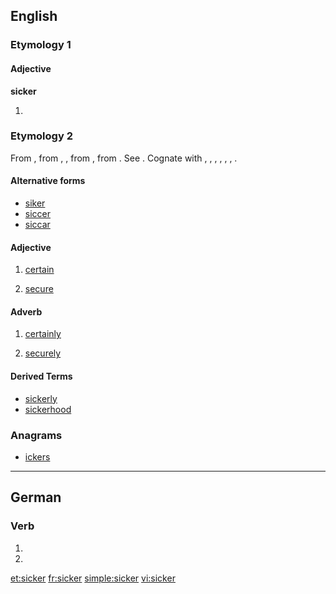 ==English==

===Etymology 1===
{{compound|sick|-er}}

====Adjective====
'''sicker'''

# {{comparative of|sick}}

===Etymology 2===
From {{etyl|enm}} {{term|siker||secure, safe, stable, certain; gewiss, securely, safely, certainly|lang=enm}}, from {{etyl|ang}} {{term|sicer|lang=ang}}, {{term|sicor||secure from, free from guilt and the punishment, safe, free from danger or harm, sure, certain, free from doubt, trustworthy|lang=ang}}, from {{proto|Germanic|sikuraz|free, secure|lang=en}}, from {{etyl|la}} {{term|securus|sēcūrus|secure|lit=without care|lang=la}}. See {{l|en|secure}}. Cognate with {{etyl|sco|-}} {{term|siker|lang=sco}}, {{term|seker||safe, secure|lang=sco}}, {{etyl|frr|-}} {{term|sijcker||sure, secure|lang=frr}}, {{etyl|nl|-}} {{term|zeker||sure, certain, safe, secure, confirmed|lang=nl}}, {{etyl|de|-}} {{term|sicher||sure, secure, confirmed|lang=de}}, {{etyl|sv|-}} {{term|säker||secure, safe, sure|lang=sv}}, {{etyl|no|-}} {{term|sikker||secure|lang=no}}.

====Alternative forms====
* [[siker]]
* [[siccer]]
* [[siccar]]

====Adjective====
{{en-adj|?}}

# {{obsolete|_|outside|_|dialects}} [[certain]]
# {{obsolete|_|outside|_|dialects}}  [[secure]]

====Adverb====
{{en-adv|?}}

# {{obsolete|_|outside|_|dialects}} [[certainly]]
# {{obsolete|_|outside|_|dialects}} [[securely]]

====Derived Terms====
* [[sickerly]]
* [[sickerhood]]

===Anagrams===
* [[ickers#English|ickers]]

----

==German==

===Verb===
{{head|de}}

# {{de-verb form of|sickern|1|s|g}}
# {{de-verb form of|sickern|i|s}}

[[et:sicker]]
[[fr:sicker]]
[[simple:sicker]]
[[vi:sicker]]